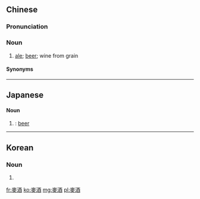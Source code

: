 {{also|麦酒}}
==Chinese==
{{zh-forms|s=麦酒}}

===Pronunciation===
{{zh-pron
|m=màijiǔ
|c=mak6 zau2
|h=pfs=ma̍k-chiú
|mn-t=bhêh8 ziu2
|cat=n
}}

===Noun===
{{zh-noun}}

# [[ale]]; [[beer]]; wine from grain

====Synonyms====
{{zh-dial|啤酒}}

{{zh-cat|Beverages}}

----

==Japanese==
{{ja-kanjitab|yomi=irr}}

====Noun====
{{ja-noun|shin=麦酒|ビール}}

# {{kyujitai spelling of|麦酒}}: [[beer]]

----

==Korean==
{{ko-hanjatab}}

===Noun===
{{ko-noun|hj|hangeul=맥주}}

# {{hanja form of|맥주|[[beer]]}}

[[fr:麥酒]]
[[ko:麥酒]]
[[mg:麥酒]]
[[pl:麥酒]]